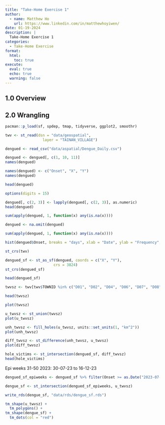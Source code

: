 ```yaml
---
title: "Take-Home Exercise 1"
author:
  - name: Matthew Ho
    url: https://www.linkedin.com/in/matthewhoyiwen/
date: 01-19-2024
description: |
  Take-Home Exercise 1
categories:
  - Take-Home Exercise
format:
  html:
    toc: true
execute: 
  eval: true
  echo: true
  warning: false
---
```


## 1.0 Overview

## 2.0 Wrangling
```r
pacman::p_load(sf, spdep, tmap, tidyverse, ggplot2, smoothr)
```

```r
twv <- st_read(dsn = "data/geospatial", 
                 layer = "TAINAN_VILLAGE")
```
```r
dengued <- read_csv("data/aspatial/Dengue_Daily.csv")
```
```r
dengued <- dengued[, c(1, 10, 11)]
names(dengued)
```
```r
names(dengued) <- c("Onset", "X", "Y")
names(dengued)
```

```r
head(dengued)
```
```r
options(digits = 15)
```


```r
dengued[, c(2, 3)] <- lapply(dengued[, c(2, 3)], as.numeric)
head(dengued)
```
```r
sum(apply(dengued, 1, function(x) any(is.na(x))))
```

```r
dengued <- na.omit(dengued)
```

```r
sum(apply(dengued, 1, function(x) any(is.na(x))))
```

```r
hist(dengued$Onset, breaks = "days", xlab = "Date", ylab = "Frequency", main = "Histogram of Date Ranges")
```
```r
st_crs(twv)
```
```r
dengued_sf <- st_as_sf(dengued, coords = c("X", "Y"),
                      crs = 3824)
st_crs(dengued_sf)
```
```r
head(dengued_sf)
```
```r
twvsz <- twv[twv$TOWNID %in% c("D01", "D02", "D04", "D06", "D07", "D08", "D32", "D39"), ]
```

```r
head(twvsz)
```
```r
plot(twvsz)
```
```r
u_twvsz <- st_union(twvsz)
plot(u_twvsz)
```
```r
unh_twvsz <- fill_holes(u_twvsz, units::set_units(1, "km^2"))
plot(unh_twvsz)
```
```r
diff_twvsz <- st_difference(unh_twvsz, u_twvsz)
plot(diff_twvsz)
```
```r
hole_victims <- st_intersection(dengued_sf, diff_twvsz)
head(hole_victims)
```
Epi weeks 31-50 2023:
30-07-23 to 16-12-23
```r
dengued_sf_epiweeks <- dengued_sf %>% filter(Onset >= as.Date("2023-07-30") & Onset <= as.Date("2023-12-16"))
```


```r
dengue_sf <- st_intersection(dengued_sf_epiweeks, u_twvsz)
```

```r
write_rds(dengue_sf, "data/rds/dengue_sf.rds")
```

```r
tm_shape(u_twvsz) + 
  tm_polygons() +
tm_shape(dengue_sf) +
  tm_dots(col = "red")
```








